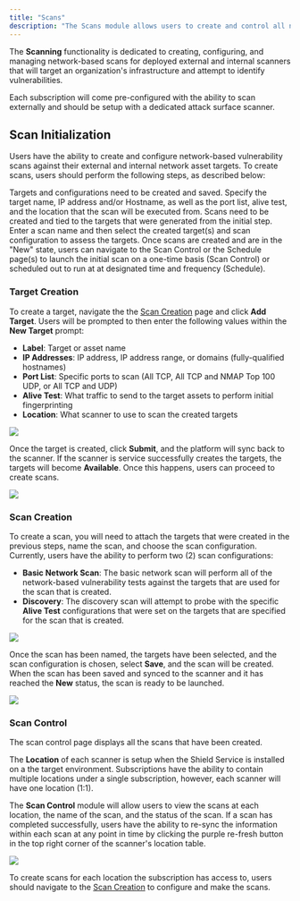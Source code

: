 ```yaml
---
title: "Scans"
description: "The Scans module allows users to create and control all network-based scanning for the target external attack surface assets and internal network assets."
---
```


The **Scanning** functionality is dedicated to creating, configuring, and managing network-based scans for deployed external and internal scanners that will target an organization's infrastructure and attempt to identify vulnerabilities.

Each subscription will come pre-configured with the ability to scan externally and should be setup with a dedicated attack surface scanner.

## Scan Initialization

Users have the ability to create and configure network-based vulnerability scans against their external and internal network asset targets.  To create scans, users should perform the following steps, as described below: 

<Steps>
  <Step title="Target Creation">
    Targets and configurations need to be created and saved.  Specify the target name, IP address and/or Hostname, as well as the port list, alive test, and the location that the scan will be executed from.
  </Step>
  <Step title="Scan Creation">
    Scans need to be created and tied to the targets that were generated from the initial step.  Enter a scan name and then select the created target(s) and scan configuration to assess the targets.
  </Step>
  <Step title="Launch or Schedule Scans to Run">
    Once scans are created and are in the "New" state, users can navigate to the Scan Control or the Schedule page(s) to launch the initial scan on a one-time basis (Scan Control) or scheduled out to run at at designated time and frequency (Schedule).
  </Step>
</Steps>

### Target Creation

To create a target, navigate the the [Scan Creation](https://platform.shieldcyber.io/scan/creation) page and click **Add Target**.  Users will be prompted to then enter the following values within the 
**New Target** prompt: 
- **Label**: Target or asset name
- **IP Addresses**: IP address, IP address range, or domains (fully-qualified hostnames)
- **Port List**: Specific ports to scan (All TCP, All TCP and NMAP Top 100 UDP, or All TCP and UDP)
- **Alive Test**: What traffic to send to the target assets to perform initial fingerprinting
- **Location**: What scanner to use to scan the created targets

<Frame type="glass">
  <img src="/images/scans-target-creation.png" />
</Frame>

Once the target is created, click **Submit**, and the platform will sync back to the scanner.  If the scanner is service successfully creates the targets, the targets will become **Available**.  Once this happens, users can proceed to create scans.


<Frame type="glass">
  <img src="/images/scan-target-created.png" />
</Frame>


### Scan Creation

To create a scan, you will need to attach the targets that were created in the previous steps, name the scan, and choose the scan configuration.  Currently, users have the ability to perform two (2) scan configurations:

- **Basic Network Scan**: The basic network scan will perform all of the network-based vulnerability tests against the targets that are used for the scan that is created. 
- **Discovery**:  The discovery scan will attempt to probe with the specific **Alive Test** configurations that were set on the targets that are specified for the scan that is created.

<Frame type="glass">
  <img src="/images/scan-creation.png" />
</Frame>

Once the scan has been named, the targets have been selected, and the scan configuration is chosen, select **Save**, and the scan will be created.  When the scan has been saved and synced to the scanner and it has reached the **New** status, the scan is ready to be launched. 


<Frame type="glass">
  <img src="/images/scan-created.png" />
</Frame>

### Scan Control

The scan control page displays all the scans that have been created.  

<Note>The **Location** of each scanner is setup when the Shield Service is installed on a the target environment.  Subscriptions have the ability to contain multiple locations under a single subscription, however, each scanner will have one location (1:1).</Note>

The **Scan Control** module will allow users to view the scans at each location, the name of the scan, and the status of the scan. If a scan has completed successfully, users have the ability to re-sync the information within each scan at any point in time by clicking the purple re-fresh button in the top right corner of the scanner's location table.

<Frame type="glass">
  <img src="/images/scan-control.png" />
</Frame>

To create scans for each location the subscription has access to, users should navigate to the [Scan Creation](https://docs.shieldcyber.io/docs/usage/scans/scan-creation.html) to configure and make the scans.
